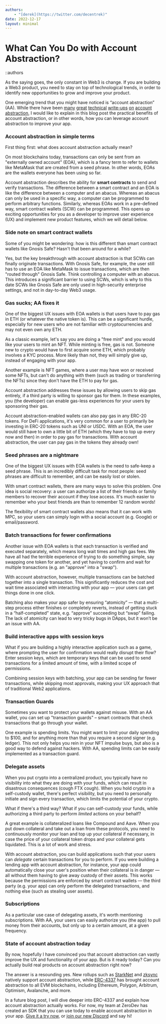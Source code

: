 ```yaml
---
authors:
    - "[derek](https://twitter.com/decentrek)"
date: 2022-12-17
layout: minimal
---
```


# What Can You Do with Account Abstraction?

::authors

As the saying goes, the only constant in Web3 is change.  If you are building a Web3 product, you need to stay on top of technological trends, in order to identify new opportunities to grow and improve your product.

One emerging trend that you might have noticed is “account abstraction” (AA).  While there have been [many](https://www.argent.xyz/blog/wtf-is-account-abstraction/) [great](https://www.argent.xyz/blog/part-2-wtf-is-account-abstraction/) [technical](https://www.argent.xyz/blog/part-3-wtf-is-account-abstraction/) [write-ups](https://eips.ethereum.org/EIPS/eip-4337) [on](https://medium.com/infinitism/erc-4337-account-abstraction-without-ethereum-protocol-changes-d75c9d94dc4a) [account](https://notes.ethereum.org/@vbuterin/account_abstraction_roadmap) [abstraction](https://hackmd.io/@s0lness/BJUb16Yo9), I would like to explain in this blog post the practical benefits of account abstraction, or in other words, how you can leverage account abstraction to improve your app.

### Account abstraction in simple terms
First thing first: what does account abstraction actually mean?

On most blockchains today, transactions can only be sent from an "externally owned account" (EOA), which is a fancy term to refer to wallets like MetaMask that are created from a seed phrase.  In other words, EOAs are the wallets everyone has been using so far.

Account abstraction describes the ability for **smart contracts** to send and verify transactions.  The difference between a smart contract and an EOA is like the difference between a computer and an abacus.  Whereas an abacus can only be used in a specific way, a computer can be programmed to perform arbitrary functions.  Similarly, whereas EOAs work in a pre-defined way, smart contract wallets (SCW) can be programmed.  This opens up exciting opportunities for you as a developer to improve user experience (UX) and implement new product features, which we will detail below.

### Side note on smart contract wallets
Some of you might be wondering: how is this different than smart contract wallets like Gnosis Safe?  Hasn't that been around for a while?

Yes, but the key breakthrough with account abstraction is that SCWs can finally originate transactions.  With Gnosis Safe, for example, the user still has to use an EOA like MetaMask to issue transactions, which are then "routed through" Gnosis Safe.  Think controlling a computer with an abacus.  This introduces a significant barrier to using SCWs, which is why to this date SCWs like Gnosis Safe are only used in high-security enterprise settings, and not in day-to-day Web3 usage.

### Gas sucks; AA fixes it
One of the biggest UX issues with EOA wallets is that users have to pay gas in ETH (or whatever the native token is).  This can be a significant hurdle, especially for new users who are not familiar with cryptocurrencies and may not even own any ETH.

As a classic example, let's say you are doing a "free mint" and you would like your users to mint an NFT.  While minting is free, gas is not.  Someone new to crypto would have to first acquire some ETH, which probably involves a KYC process.  More likely than not, they will simply give up, instead of engaging with your app.

Another example is NFT games, where a user may have won or received some NFTs, but can't do anything with them (such as trading or transferring the NFTs) since they don't have the ETH to pay for gas.

Account abstraction addresses these issues by allowing users to skip gas entirely, if a third party is willing to sponsor gas for them.  In these examples, you (the developer) can enable gas-less experiences for your users by sponsoring their gas.

Account abstraction-enabled wallets can also pay gas in any ERC-20 tokens.  For DeFi applications, it's very common for a user to primarily be investing in ERC-20 tokens such as UNI or USDC.  With an EOA, the user would still have to own a little bit of ETH (which they have to top up every now and then) in order to pay gas for transactions.  With account abstraction, the user can pay gas in the tokens they already own!

### Seed phrases are a nightmare
One of the biggest UX issues with EOA wallets is the need to safe-keep a seed phrase.  This is an incredibly difficult task for most people: seed phrases are difficult to remember, and can be easily lost or stolen.

With smart contract wallets, there are many ways to solve this problem.  One idea is social recovery: a user can authorize a list of their friends or family members to recover their account if they lose access.  It's much easier to remember who your best friends are than to remember 12 random words!

The flexibility of smart contract wallets also means that it can work with MPC, so your users can simply login with a social account (e.g. Google) or email/password.

### Batch transactions for fewer confirmations
Another issue with EOA wallets is that each transaction is verified and executed separately, which means long wait times and high gas fees.  We have all had the terrible experience of trying to do something simple, say swapping one token for another, and yet having to confirm and wait for multiple transactions (e.g. an "approve" into a "swap").

With account abstraction, however, multiple transactions can be batched together into a single transaction.  This significantly reduces the cost and wait time associated with interacting with your app — your users can get things done in one click.

Batching also makes your app safer by ensuring “atomicity” — that a multi-step process either finishes or completely reverts, instead of getting stuck in a “half-completed” state, e.g. “approve” succeeding but “swap” failing.  The lack of atomicity can lead to very tricky bugs in DApps, but it won’t be an issue with AA.

### Build interactive apps with session keys
What if you are building a highly interactive application such as a game, where prompting the user for confirmation would really disrupt their flow?  Enter session keys, which are temporary keys that can be used to send transactions for a limited amount of time, with a limited scope of permissions.

Combining session keys with batching, your app can be sending far fewer transactions, while skipping most approvals, making your UX approach that of traditional Web2 applications.

### Transaction Guards
Sometimes you want to protect your wallets against misuse.  With an AA wallet, you can set up "transaction guards" – smart contracts that check transactions that go through your wallet.

One example is spending limits.  You might want to limit your daily spending to $100, and for anything more than that you require a second signer (e.g. ledger).  This not only helps you rein in your NFT impulse buys, but also is a good way to defend against hackers.  With AA, spending limits can be easily implemented as a transaction guard.

### Delegate assets
When you put crypto into a centralized product, you typically have no visibility into what they are doing with your funds, which can result in disastrous consequences (cough FTX cough).  When you hold crypto in a self-custody wallet, there's perfect visibility, but you need to personally initiate and sign every transaction, which limits the potential of your crypto.

What if there's a third way?  What if you can self-custody your funds, while authorizing a third party to perform *limited* actions on your behalf?

A great example is collateralized loans like Compound and Aave.  When you put down collateral and take out a loan from these protocols, you need to continuously monitor your loan and top up your collateral if necessary, in case the price of your collateral token drops and your collateral gets liquidated.  This is a lot of work and stress.

With account abstraction, you can build applications such that your users can *delegate* certain transactions for you to perform.  If you were building a lending app with account abstraction, for instance, your app could automatically close your user's position when their collateral is in danger — all without them having to give away custody of their assets.  This works because the permissions are enforced by smart contract wallets — the third party (e.g. your app) can only perform the delegated transactions, and nothing else (such as stealing user assets).

### Subscriptions
As a particular use case of delegating assets, it's worth mentioning subscriptions.  With AA, your users can easily authorize you (the app) to pull money from their accounts, but only up to a certain amount, at a given frequency.

### State of account abstraction today
By now, hopefully I have convinced you that account abstraction can vastly improve the UX and functionality of your app.  But is it ready today?  Can you actually build real products on account abstraction right now?

The answer is a resounding yes.  New rollups such as [StarkNet](https://docs.openzeppelin.com/contracts-cairo/0.4.0/accounts) and [zksync](https://v2-docs.zksync.io/dev/developer-guides/aa.html) natively support account abstraction, while [ERC-4337](https://eips.ethereum.org/EIPS/eip-4337) has brought account abstraction to all EVM blockchains, including Ethereum, Polygon, Arbitrum, Optimism, Avalanche, and more.

In a future blog post, I will dive deeper into ERC-4337 and explain how account abstraction actually works.  For now, my team at ZeroDev has created an SDK that you can use today to enable account abstraction in your app.  [Give it a try now](https://zerodev.app/), or [join our new Discord](https://discord.gg/KS9MRaTSjx) and say hi!